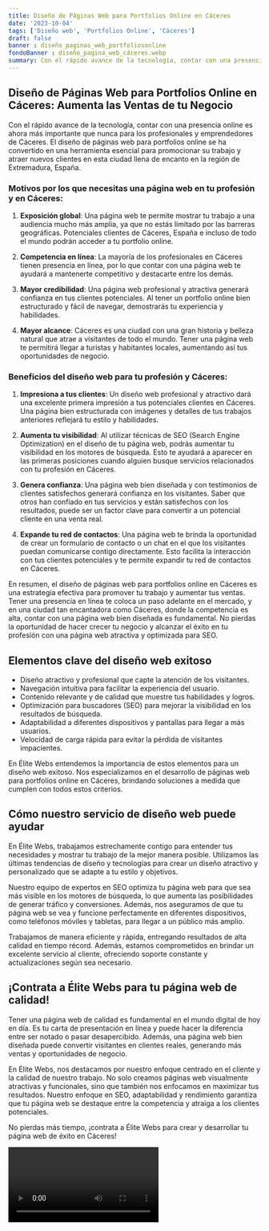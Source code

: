 ```yaml
---
title: Diseño de Páginas Web para Portfolios Online en Cáceres
date: '2023-10-04'
tags: ['Diseño web', 'Portfolios Online', 'Cáceres']
draft: false
banner : diseño_paginas_web_portfoliosonline
fondoBanner : diseño_pagina_web_cáceres.webp
summary: Con el rápido avance de la tecnología, contar con una presencia online es ahora más importante que nunca para los profesionales y emprendedores de Cáceres. El diseño de páginas web para portfolios online se ha convertido en una herramienta esencial para promocionar su trabajo y atraer nuevos clientes en esta ciudad llena de encanto en la región de Extremadura, España.
---
```


## Diseño de Páginas Web para Portfolios Online en Cáceres: Aumenta las Ventas de tu Negocio

Con el rápido avance de la tecnología, contar con una presencia online es ahora más importante que nunca para los profesionales y emprendedores de Cáceres. El diseño de páginas web para portfolios online se ha convertido en una herramienta esencial para promocionar su trabajo y atraer nuevos clientes en esta ciudad llena de encanto en la región de Extremadura, España.

### Motivos por los que necesitas una página web en tu profesión y en Cáceres:

1. **Exposición global**: Una página web te permite mostrar tu trabajo a una audiencia mucho más amplia, ya que no estás limitado por las barreras geográficas. Potenciales clientes de Cáceres, España e incluso de todo el mundo podrán acceder a tu portfolio online.

2. **Competencia en línea**: La mayoría de los profesionales en Cáceres tienen presencia en línea, por lo que contar con una página web te ayudará a mantenerte competitivo y destacarte entre los demás. 

3. **Mayor credibilidad**: Una página web profesional y atractiva generará confianza en tus clientes potenciales. Al tener un portfolio online bien estructurado y fácil de navegar, demostrarás tu experiencia y habilidades.

4. **Mayor alcance**: Cáceres es una ciudad con una gran historia y belleza natural que atrae a visitantes de todo el mundo. Tener una página web te permitirá llegar a turistas y habitantes locales, aumentando así tus oportunidades de negocio.

### Beneficios del diseño web para tu profesión y Cáceres:

1. **Impresiona a tus clientes**: Un diseño web profesional y atractivo dará una excelente primera impresión a tus potenciales clientes en Cáceres. Una página bien estructurada con imágenes y detalles de tus trabajos anteriores reflejará tu estilo y habilidades.

2. **Aumenta tu visibilidad**: Al utilizar técnicas de SEO (Search Engine Optimization) en el diseño de tu página web, podrás aumentar tu visibilidad en los motores de búsqueda. Esto te ayudará a aparecer en las primeras posiciones cuando alguien busque servicios relacionados con tu profesión en Cáceres.

3. **Genera confianza**: Una página web bien diseñada y con testimonios de clientes satisfechos generará confianza en los visitantes. Saber que otros han confiado en tus servicios y están satisfechos con los resultados, puede ser un factor clave para convertir a un potencial cliente en una venta real.

4. **Expande tu red de contactos**: Una página web te brinda la oportunidad de crear un formulario de contacto o un chat en el que los visitantes puedan comunicarse contigo directamente. Esto facilita la interacción con tus clientes potenciales y te permite expandir tu red de contactos en Cáceres.

En resumen, el diseño de páginas web para portfolios online en Cáceres es una estrategia efectiva para promover tu trabajo y aumentar tus ventas. Tener una presencia en línea te coloca un paso adelante en el mercado, y en una ciudad tan encantadora como Cáceres, donde la competencia es alta, contar con una página web bien diseñada es fundamental. No pierdas la oportunidad de hacer crecer tu negocio y alcanzar el éxito en tu profesión con una página web atractiva y optimizada para SEO.

<GifSeo />

<Cta />

## Elementos clave del diseño web exitoso

- Diseño atractivo y profesional que capte la atención de los visitantes.
- Navegación intuitiva para facilitar la experiencia del usuario.
- Contenido relevante y de calidad que muestre tus habilidades y logros.
- Optimización para buscadores (SEO) para mejorar la visibilidad en los resultados de búsqueda.
- Adaptabilidad a diferentes dispositivos y pantallas para llegar a más usuarios.
- Velocidad de carga rápida para evitar la pérdida de visitantes impacientes.

En Élite Webs entendemos la importancia de estos elementos para un diseño web exitoso. Nos especializamos en el desarrollo de páginas web para portfolios online en Cáceres, brindando soluciones a medida que cumplen con todos estos criterios.

## Cómo nuestro servicio de diseño web puede ayudar

En Élite Webs, trabajamos estrechamente contigo para entender tus necesidades y mostrar tu trabajo de la mejor manera posible. Utilizamos las últimas tendencias de diseño y tecnologías para crear un diseño atractivo y personalizado que se adapte a tu estilo y objetivos.

Nuestro equipo de expertos en SEO optimiza tu página web para que sea más visible en los motores de búsqueda, lo que aumenta las posibilidades de generar tráfico y conversiones. Además, nos aseguramos de que tu página web se vea y funcione perfectamente en diferentes dispositivos, como teléfonos móviles y tabletas, para llegar a un público más amplio.

Trabajamos de manera eficiente y rápida, entregando resultados de alta calidad en tiempo récord. Además, estamos comprometidos en brindar un excelente servicio al cliente, ofreciendo soporte constante y actualizaciones según sea necesario.

## ¡Contrata a Élite Webs para tu página web de calidad!

Tener una página web de calidad es fundamental en el mundo digital de hoy en día. Es tu carta de presentación en línea y puede hacer la diferencia entre ser notado o pasar desapercibido. Además, una página web bien diseñada puede convertir visitantes en clientes reales, generando más ventas y oportunidades de negocio.

En Élite Webs, nos destacamos por nuestro enfoque centrado en el cliente y la calidad de nuestro trabajo. No solo creamos páginas web visualmente atractivas y funcionales, sino que también nos enfocamos en maximizar tus resultados. Nuestro enfoque en SEO, adaptabilidad y rendimiento garantiza que tu página web se destaque entre la competencia y atraiga a los clientes potenciales.

No pierdas más tiempo, ¡contrata a Élite Webs para crear y desarrollar tu página web de éxito en Cáceres!

<Video />

<CtaBot job='Portfolios Online' city='Cáceres'/>

<Gmaps query='Cáceres+españa+maps' />